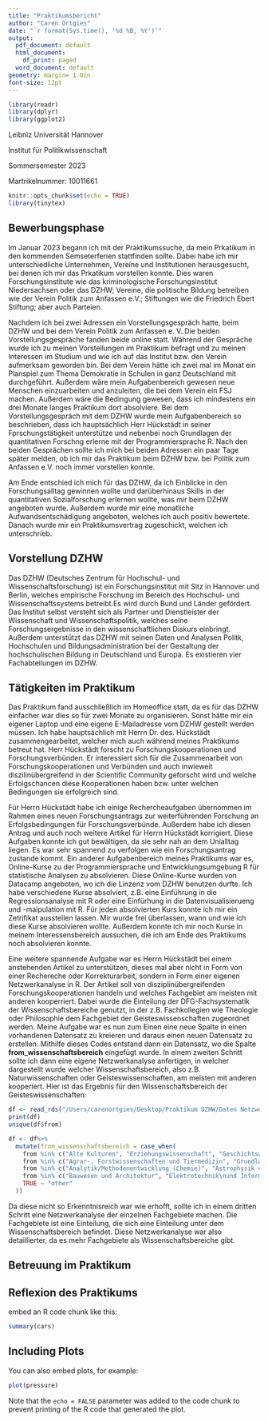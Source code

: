 ```yaml
---
title: "Praktikumsbericht"
author: "Caren Ortgies"
date: "`r format(Sys.time(), '%d %B, %Y')`"
output:
  pdf_document: default
  html_document:
    df_print: paged
  word_document: default
geometry: margin= 1.0in
font-size: 12pt
---
```


```r
library(readr)
library(dplyr)
library(ggplot2)
```



Leibniz Universität Hannover 

Institut für Politikwissenschaft 

Sommersemester 2023

Martrikelnummer: 10011661

\newpage 


```r
knitr::opts_chunk$set(echo = TRUE)
library(tinytex)
```

## Bewerbungsphase

Im Januar 2023 begann ich mit der Praktikumssuche, da mein Prkatikum in den kommenden Semseterferien stattfinden sollte. Dabei habe ich mir unterschiedliche Unternehmen, Vereine und Institutionen herausgesucht, bei denen ich mir das Prkatikum vorstellen konnte. Dies waren Forschungsinstitute wie das kriminologische Forschungsinstitut Niedersachsen oder das DZHW; Vereine, die politische Bildung betreiben wie der Verein Politik zum Anfassen e.V.; Stiftungen wie die Friedrich Ebert Stiftung; aber auch Parteien. 

Nachdem ich bei zwei Adressen ein Vorstellungsgespräch hatte, beim DZHW und bei dem Verein Politik zum Anfassen e. V..Die beiden Vorstellungsgespräche fanden beide online statt. Während der Gespräche wurde ich zu meinen Vorstellungen im Praktikum befragt und zu meinen Interessen im Studium und wie ich auf das Institut bzw. den Verein aufmerksam geworden bin. Bei dem Verein hätte ich zwei mal im Monat ein Planspiel zum Thema Demokratie in Schulen in ganz Deutschland mit durchgeführt. Außerdem wäre mein Aufgabenbereich gewesen neue Menschen einzuarbeiten und anzuleiten, die bei dem Verein ein FSJ machen. Außerdem wäre die Bedingung gewesen, dass ich mindestens ein drei Monate langes Praktikum dort absolviere. Bei dem Vorstellungsgespräch mit dem DZHW wurde mein Aufgabenbereich so beschrieben, dass ich hauptsächlich Herr Hückstädt in seiner Fprschungstätigkeit unterstütze und nebenbei noch Grundlagen der quantitativen Forschng erlerne mit der Programmiersprache R. Nach den beiden Gesprächen sollte ich mich bei beiden Adressen ein paar Tage später melden, ob ich mir das Praktikum beim DZHW bzw. bei Politik zum Anfassen e.V. noch immer vorstellen konnte.

Am Ende entschied ich mich für das DZHW, da ich Einblicke in den Forschungsalltag gewinnen wollte und darüberhinaus Skills in der quantitativen Sozialforschung erlernen wollte, was mir beim DZHW angeboten wurde. Außerdem wurde mir eine monatliche Aufwandsentschädigung angeboten, welches ich auch positiv bewertete. Danach wurde mir ein Praktikumsvertrag zugeschickt, welchen ich unterschrieb. 

## Vorstellung DZHW

Das DZHW (Deutsches Zentrum für Hochschul- und Wissenschaftsforschung) ist ein Forschungsinstitut mit Sitz in Hannover und Berlin, welches empirische Forschung im Bereich des Hochschul- und Wissenschaftssystems betreibt.Es wird durch Bund und Länder gefördert. Das Institut selbst versteht sich als Partner und Dienstleister der Wissenschaft und Wissenschaftspolitik, welches seine Forschungsergebnisse in den wissenschaftlichen Diskurs einbringt. Außerdem unterstützt das DZHW mit seinen Daten und Analysen Politk, Hochschulen und Bildungsadministration bei der Gestaltung der hochschulischen Bildung in Deutschland und Europa. Es existieren vier Fachabteilungen im DZHW. 

## Tätigkeiten im Praktikum 

Das Praktikum fand ausschließlich im Homeoffice statt, da es für das DZHW einfacher war dies so für zwei Monate zu organisieren. Sonst hätte mir ein eigener Laptop und eine eigene E-Mailadresse vom DZHW gestellt werden müssen. Ich habe hauptsächlich mit Herrn Dr. des. Hückstädt zusammengearbeitet, welcher mich auch während meines Praktikums betreut hat. Herr Hückstädt forscht zu Forschungskooperationen und Forschungsverbünden. Er interessiert sich für die Zusammenarbeit von Forschungskooperationen und Verbünden und auch inwieweit diszilinübergreifend in der Scientific Community geforscht wird und welche Erfolgschancen diese Kooperationen haben bzw. unter welchen Bedingungen sie erfolgreich sind. 

Für Herrn Hückstädt habe ich einige Rechercheaufgaben übernommen im Rahmen eines neuen Forschungsantrags zur weiterführenden Forschung an Erfolgsbedingungen für Forschungsverbünde. Außerdem habe ich diesen Antrag und auch noch weitere Artikel für Herrn Hückstädt korrigiert. Diese Aufgaben konnte ich gut bewältigen, da sie sehr nah an dem Unialltag liegen. Es war sehr spannend zu verfolgen wie ein Forschungsantrag zustande kommt. 
Ein anderer Aufgabenbereich meines Praktikums war es, Online-Kurse zu der Programmiersprache und Entwicklungsumgebung R für statistische Analysen zu absolvieren. Diese Online-Kurse wurden von Datacamp angeboten, wo ich die Linzenz vom DZHW benutzen durfte. Ich habe verschiedene Kurse absolviert, z.B. eine Einführung in die Regressionsanalyse mit R oder eine Einfürhung in die Datenvisualisierueng und -maipulation mit R. Für jeden absolvierten Kurs konnte ich mir ein Zetrifikat ausstellen lassen. Mir wurde frei überlassen, wann und wie ich diese Kurse absolvieren wollte. Außerdem konnte ich mir noch Kurse in meinem Interessensbereich aussuchen, die ich am Ende des Praktikums noch absolvieren konnte. 

Eine weitere spannende Aufgabe war es Herrn Hückstädt bei einem anstehenden Artikel zu unterstützen, dieses mal aber nicht in Form von einer Rechereche oder Korrekturarbeit, sondern in Form einer eigenen Netzwerkanalyse in R. Der Artikel soll von disziplinübergreifenden Forschungskooperationen handeln und welches Fachgebiet am meisten mit anderen kooperriert. Dabei wurde die Einteilung der DFG-Fachsystematik der Wissenschaftsbereiche genutzt, in der z.B. Fachkollegien wie Theologie oder Philosophie dem Fachgebiet der Geisteswissenschaften zugeordnet werden. Meine Aufgabe war es nun zum Einen eine neue Spalte in einen vorhandenen Datensatz zu kreieren und daraus einen neuen Datensatz zu erstellen. Mithilfe dieses Codes entstand dann ein Datensatz, wo die Spalte **from_wissenschaftsbereich** eingefügt wurde. In einem zweiten Schritt sollte ich dann eine eigene Netzwerkanalyse anfertigen, in welcher dargestellt wurde welcher Wissenschaftsbereich, also z.B. Naturwissenschaften oder Geisteswissenschaften, am meisten mit anderen kooperiert. Hier ist das Ergebnis für den Wissenschaftsbereich der Geisteswissenschaften: 

```r
df <- read_rds("/Users/carenortgies/Desktop/Praktikum DZHW/Daten Netzwerkanalyse/edges.rds") %>%
print(df)
unique(df$from)

df <- df%>% 
  mutate(from_wissenschaftsbereich = case_when(
    from %in% c("Alte Kulturen", "Erziehungswissenschaft", "Geschichtswissenschaften", "Literaturwissenschaft", "Medienwissenschaften", "Philosophie", "Psychologie", "Rechtswissenschaften", "Sozialwissenschaften", "Sprachwissenschaften", "Theologie", "Wirtschaftswissenschaften") ~ "Geistes- und Sozialwissenschaten",
    from %in% c("Agrar-, Forstwissenschaften und Tiermedizin", "Grundlagen der Biologie und Medizin", "Medizin", "Mikrobiologie, Virologie und Immunologie", "Neurowissenschaften", "Pflanzenwissenschaften", "Zoologie") ~ "Lebenswissenschaften",
    from %in% c("Analytik/Methodenentwicklung (Chemie)", "Astrophysik und Astronomie" , "Atmosphären-, Meeres- und Klimaforschung" ,"Biologische Chemie und Lebensmittelchemie", "Chemische Festkörper- und Oberflächenforschung","Geochemie, Mineralogie und Kristallographie", "Geographie", "Geologie und Paläontologie", "Geophysik und Geodäsie", "Mathematik", "Molekülchemie", "Optik, Quantenoptik und Physik\nder Atome, Moleküle und Plasmen", "Physik der kondensierten Materie", "Physikalische und Theoretische Chemie", "Polymerforschung", "Statistische Physik, Weiche Materie,\nBiologische Physik, Nichtlineare Dynamik", "Teilchen, Kerne und Felder", "Wasserforschung") ~ "Naturwissenschaften",
    from %in% c("Bauwesen und Architektur", "Elektrotechnik\nund Informationstechnik" , "Informatik", "Materialwissenschaft", "Mechanik und Konstruktiver Maschinenbau", "Produktionstechnik", "Systemtechnik", "Verfahrenstechnik, Technische Chemie", "Werkstofftechnik", "Wärmeenergietechnik, Thermische Maschinen,\nStrömungsmechanik") ~ "Ingenieurswissenschaften",
    TRUE ~ "other"
  ))
```

Da diese nicht so Erkenntnisreich war wie erhofft, sollte ich in einem dritten Schritt eine Netzwerkanalyse der einzelnen Fachgebiete machen. Die Fachgebiete ist eine Einteilung, die sich eine Einteilung unter dem Wissenschaftsbereich befindet. Diese Netzwerkanalyse war also detaillierter, da es mehr Fachgebiete als Wissenschaftsbereiche gibt. 

## Betreuung im Praktikum
## Reflexion des Praktikums 

embed an R code chunk like this:

```r
summary(cars)
```

## Including Plots

You can also embed plots, for example:

```r
plot(pressure)
```

Note that the `echo = FALSE` parameter was added to the code chunk to prevent printing of the R code that generated the plot.

